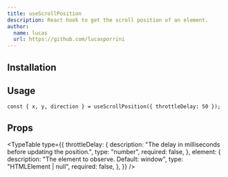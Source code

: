 ```yaml
---
title: useScrollPosition
description: React hook to get the scroll position of an element.
author:
  name: lucas
  url: https://github.com/lucasporrini
---
```


<ComponentPreview name="use-scroll-position-demo" />

## Installation

<ComponentInstallation name="use-scroll-position-hook" />

## Usage

```tsx
const { x, y, direction } = useScrollPosition({ throttleDelay: 50 });
```

## Props

<TypeTable
  type={{
    throttleDelay: {
      description: "The delay in milliseconds before updating the position.",
      type: "number",
      required: false,
    },
    element: {
      description: "The element to observe. Default: window",
      type: "HTMLElement | null",
      required: false,
    },
  }}
/>
